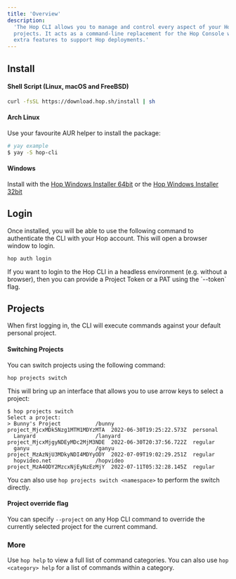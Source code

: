 ```yaml
---
title: 'Overview'
description:
  'The Hop CLI allows you to manage and control every aspect of your Hop
  projects. It acts as a command-line replacement for the Hop Console with some
  extra features to support Hop deployments.'
---
```


## Install

#### Shell Script (Linux, macOS and FreeBSD)

```bash
curl -fsSL https://download.hop.sh/install | sh
```

#### Arch Linux

Use your favourite AUR helper to install the package:

```bash
# yay example
$ yay -S hop-cli
```

#### Windows

Install with the
[Hop Windows Installer 64bit](https://download.hop.sh/windows/x86_64) or the
[Hop Windows Installer 32bit](https://download.hop.sh/windows/i686)

## Login

Once installed, you will be able to use the following command to authenticate
the CLI with your Hop account. This will open a browser window to login.

```
hop auth login
```

<Tip>
	If you want to login to the Hop CLI in a headless environment (e.g. without a
	browser), then you can provide a Project Token or a PAT using the `--token`
	flag.
</Tip>

## Projects

When first logging in, the CLI will execute commands against your default
personal project.

#### Switching Projects

You can switch projects using the following command:

```
hop projects switch
```

This will bring up an interface that allows you to use arrow keys to select a
project:

```
$ hop projects switch
Select a project:
> Bunny's Project           /bunny         project_MjcxMDk5Nzg1MTM1MDYzMTA  2022-06-30T19:25:22.573Z  personal
  Lanyard                   /lanyard       project_MjcxMjgyNDEyMDc2MjM3NDE  2022-06-30T20:37:56.722Z  regular
  ganyu                     /ganyu         project_MzAzNjU3MDkyNDI4MDYyODY  2022-07-09T19:02:29.251Z  regular
  hopvideo.net              /hopvideo      project_MzA4ODY2MzcxNjEyNzEzMjY  2022-07-11T05:32:28.145Z  regular
```

You can also use `hop projects switch <namespace>` to perform the switch
directly.

#### Project override flag

You can specify `--project` on any Hop CLI command to override the currently
selected project for the current command.

### More

Use `hop help` to view a full list of command categories. You can also use
`hop <category> help` for a list of commands within a category.
